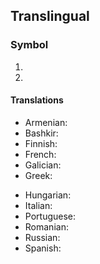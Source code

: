 {{also|KG|Kg|kG|.kg|kg.}}
{{character info|㎏}}
==Translingual==

===Symbol===
{{head|mul|symbol}}

# {{SI-unit-abb|kilo|gram|[[mass]]}}
# {{ISO 639|1}}

====Translations====
{{trans-top|kilogram}}
* Armenian: {{t|hy|կգ}}
* Bashkir: {{t|ba|кг|sc=Cyrl}}
* Finnish: {{t+|fi|kg}}
* French: {{t+|fr|kg}}
* Galician: {{t+|gl|kg}}
* Greek: {{t+|el|χγρ.}}
{{trans-mid}}
* Hungarian: {{t+|hu|kg}}
* Italian: {{t+|it|kg}}
* Portuguese: {{t+|pt|kg}}
* Romanian: {{t+|ro|kg|n}}
* Russian: {{t+|ru|кг}}
* Spanish: {{t+|es|kg}}
{{trans-bottom}}
